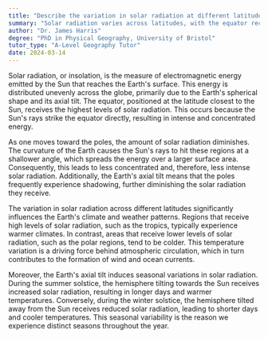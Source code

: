 ```yaml
---
title: "Describe the variation in solar radiation at different latitudes"
summary: "Solar radiation varies across latitudes, with the equator receiving the most and the poles receiving the least."
author: "Dr. James Harris"
degree: "PhD in Physical Geography, University of Bristol"
tutor_type: "A-Level Geography Tutor"
date: 2024-03-14
---
```


Solar radiation, or insolation, is the measure of electromagnetic energy emitted by the Sun that reaches the Earth's surface. This energy is distributed unevenly across the globe, primarily due to the Earth's spherical shape and its axial tilt. The equator, positioned at the latitude closest to the Sun, receives the highest levels of solar radiation. This occurs because the Sun's rays strike the equator directly, resulting in intense and concentrated energy.

As one moves toward the poles, the amount of solar radiation diminishes. The curvature of the Earth causes the Sun's rays to hit these regions at a shallower angle, which spreads the energy over a larger surface area. Consequently, this leads to less concentrated and, therefore, less intense solar radiation. Additionally, the Earth's axial tilt means that the poles frequently experience shadowing, further diminishing the solar radiation they receive.

The variation in solar radiation across different latitudes significantly influences the Earth's climate and weather patterns. Regions that receive high levels of solar radiation, such as the tropics, typically experience warmer climates. In contrast, areas that receive lower levels of solar radiation, such as the polar regions, tend to be colder. This temperature variation is a driving force behind atmospheric circulation, which in turn contributes to the formation of wind and ocean currents.

Moreover, the Earth's axial tilt induces seasonal variations in solar radiation. During the summer solstice, the hemisphere tilting towards the Sun receives increased solar radiation, resulting in longer days and warmer temperatures. Conversely, during the winter solstice, the hemisphere tilted away from the Sun receives reduced solar radiation, leading to shorter days and cooler temperatures. This seasonal variability is the reason we experience distinct seasons throughout the year.
    